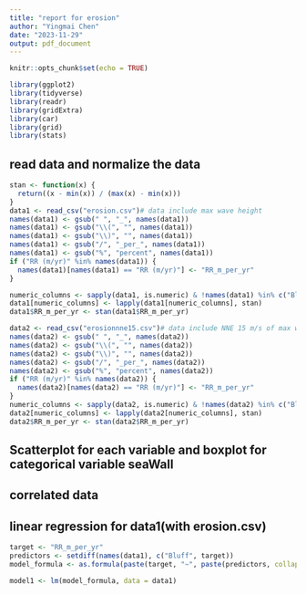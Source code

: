 ```yaml
---
title: "report for erosion"
author: "Yingmai Chen"
date: "2023-11-29"
output: pdf_document
---
```


```r
knitr::opts_chunk$set(echo = TRUE)
```

```r
library(ggplot2)
library(tidyverse)
library(readr)
library(gridExtra)
library(car)
library(grid)
library(stats)
```

## read data and normalize the data
```r
stan <- function(x) {
  return((x - min(x)) / (max(x) - min(x)))
}
data1 <- read_csv("erosion.csv")# data include max wave height
names(data1) <- gsub(" ", "_", names(data1))
names(data1) <- gsub("\\(", "", names(data1))
names(data1) <- gsub("\\)", "", names(data1))
names(data1) <- gsub("/", "_per_", names(data1))
names(data1) <- gsub("%", "percent", names(data1))
if ("RR (m/yr)" %in% names(data1)) {
  names(data1)[names(data1) == "RR (m/yr)"] <- "RR_m_per_yr"
}

numeric_columns <- sapply(data1, is.numeric) & !names(data1) %in% c("Bluff", "RR_m_per_yr")
data1[numeric_columns] <- lapply(data1[numeric_columns], stan)
data1$RR_m_per_yr <- stan(data1$RR_m_per_yr)
```
```r
data2 <- read_csv("erosionnne15.csv")# data include NNE 15 m/s of max waveheight
names(data2) <- gsub(" ", "_", names(data2))
names(data2) <- gsub("\\(", "", names(data2))
names(data2) <- gsub("\\)", "", names(data2))
names(data2) <- gsub("/", "_per_", names(data2))
names(data2) <- gsub("%", "percent", names(data2))
if ("RR (m/yr)" %in% names(data2)) {
  names(data2)[names(data2) == "RR (m/yr)"] <- "RR_m_per_yr"
}
numeric_columns <- sapply(data2, is.numeric) & !names(data2) %in% c("Bluff", "RR_m_per_yr")
data2[numeric_columns] <- lapply(data2[numeric_columns], stan)
data2$RR_m_per_yr <- stan(data2$RR_m_per_yr)

```

## Scatterplot for each variable and boxplot for categorical variable seaWall


## correlated data


## linear regression for data1(with erosion.csv)

```r
target <- "RR_m_per_yr"
predictors <- setdiff(names(data1), c("Bluff", target))
model_formula <- as.formula(paste(target, "~", paste(predictors, collapse = " + ")))

model1 <- lm(model_formula, data = data1)
```



